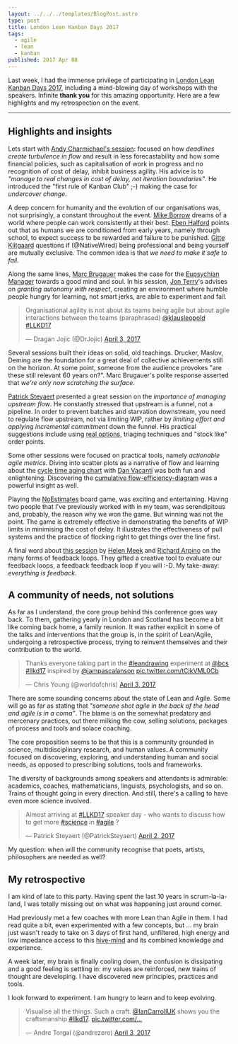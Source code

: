 ```yaml
---
layout: ../../../templates/BlogPost.astro
type: post
title: London Lean Kanban Days 2017
tags:
  - agile
  - lean
  - kanban
published: 2017 Apr 08
---
```


Last week, I had the immense privilege of participating in [London Lean Kanban Days 2017](http://lanyrd.com/2017/llkd17/), including a mind-blowing day of workshops with the speakers. Infinite **thank you** for this amazing opportunity. Here are a few highlights and my retrospection on the event.

---

## Highlights and insights

Lets start with [Andy Charmichael's session](http://lanyrd.com/2017/llkd17/sfqrwh/): focused on how _deadlines create turbulence in flow_ and result in less forecastability and how some financial policies, such as capitalisation of work in progress and no recognition of cost of delay, inhibit business agility. His advice is to _"manage to real changes in cost of delay, not iteration boundaries"_. He introduced the "first rule of Kanban Club" ;-) making the case for _undercover change_.

A deep concern for humanity and the evolution of our organisations was, not surprisingly, a constant throughout the event. [Mike Borrow](https://twitter.com/asplake) dreams of a world where people can work consistently at their best. [Eben Halford](https://twitter.com/Ebstar) points out that as humans we are conditioned from early years, namely through school, to expect success to be rewarded and failure to be punished. [Gitte Klitgaard](https://twitter.com/NativeWired) questions if (@NativeWired) being professional and being yourself are mutually exclusive. The common idea is that _we need to make it safe to fail._

Along the same lines, [Marc Brugauer](https://twitter.com/somesheep) makes the case for the [Eupsychian Manager](https://vimeo.com/193227418) towards a good mind and soul. In his session, [Jon Terry](https://twitter.com/leankitjon)'s advises on _granting autonomy with respect_, creating an environment where humble people hungry for learning, not smart jerks, are able to experiment and fail.

<blockquote className="twitter-tweet" data-lang="en">
  <p lang="en" dir="ltr">
    Organisational agility is not about its teams being agile but about agile interactions between
    the teams (paraphrased) <a href="https://twitter.com/klausleopold">@klausleopold</a>
    <a href="https://twitter.com/hashtag/LLKD17?src=hash">#LLKD17</a>
  </p>
  &mdash; Dragan Jojic (@DrJojic) <a href="https://twitter.com/DrJojic/status/848931519632736256">April 3, 2017</a>
</blockquote>
<script async src="//platform.twitter.com/widgets.js"></script>

Several sessions built their ideas on solid, old teachings. Drucker, Maslov, Deming are the foundation for a great deal of collective achievements still on the horizon. At some point, someone from the audience provokes "are these still relevant 60 years on?". Marc Brugauer's polite response asserted that _we're only now scratching the surface_.

[Patrick Steyaert](https://twitter.com/PatrickSteyaert) presented a great session on the _importance of managing upstream flow_. He constantly stressed that upstream is a funnel, not a pipeline. In order to prevent batches and starvation downstream, you need to regulate flow upstream, not via limiting WIP, rather by _limiting effort and applying incremental commitment_ down the funnel. His practical suggestions include using [real options](http://www.agilecoach.net/coach-tools/real-options/), triaging techniques and "stock like" order points.

Some other sessions were focused on practical tools, namely _actionable agile metrics_. Diving into scatter plots as a narrative of flow and learning about the [cycle time aging chart](https://www.actionableagile.com/cycle-time-aging-charts/) with [Dan Vacanti](https://twitter.com/danvacanti) was both fun and enlightening. Discovering the [cumulative flow-efficiency-diagram](http://www.agilerescue.de/the-cummulative-flowefficiency-diagram-new-kanban-metric/) was a powerful insight as well.

Playing the [NoEstimates](https://github.com/pip72/no-estimates-game) board game, was exciting and entertaining. Having two people that I've previously worked with in my team, was serendipitous and, probably, the reason why we won the game. But winning was not the point. The game is extremely effective in demonstrating the benefits of WIP limits in minimising the cost of delay. It illustrates the effectiveness of pull systems and the practice of flocking right to get things over the line first.

A final word about [this session](https://www.slideshare.net/helenmeek/swimming-in-the-sea-of-feedback-llkd17) by [Helen Meek](http://blogs.ripple-rock.com/helenmeek/default.aspx) and [Richard Arpino](http://blogs.ripple-rock.com/helenmeek/default.aspx) on the many forms of feedback loops. They gifted a creative tool to evaluate our feedback loops, a feedback feedback loop if you will :-D. My take-away: _everything is feedback_.

## A community of needs, not solutions

As far as I understand, the core group behind this conference goes way back. To them, gathering yearly in London and Scotland has become a bit like coming back home, a family reunion. It was rather explicit in some of the talks and interventions that the group is, in the spirit of Lean/Agile, undergoing a retrospective process, trying to reinvent themselves and their contribution to the world.

<blockquote className="twitter-tweet" data-lang="en">
  <p lang="en" dir="ltr">
    Thanks everyone taking part in the
    <a href="https://twitter.com/hashtag/leandrawing?src=hash">#leandrawing</a> experiment at
    <a href="https://twitter.com/bcs">@bcs</a>
    <a href="https://twitter.com/hashtag/llkd17?src=hash">#llkd17</a> inspired by
    <a href="https://twitter.com/iampascalanson">@iampascalanson</a>
    <a href="https://t.co/tCikVML0Cb">pic.twitter.com/tCikVML0Cb</a>
  </p>
  &mdash; Chris Young (@worldofchris) <a href="https://twitter.com/worldofchris/status/848891180331016192">April 3, 2017</a>
</blockquote>
<script async src="//platform.twitter.com/widgets.js"></script>

There are some sounding concerns about the state of Lean and Agile. Some will go as far as stating that _"someone shot agile in the back of the head and agile is in a coma"_. The blame is on the somewhat predatory and mercenary practices, out there milking the cow, selling solutions, packages of process and tools and solace coaching.

The core proposition seems to be that this is a community grounded in science, multidisciplinary research, and human values. A community focused on discovering, exploring, and understanding human and social needs, as opposed to prescribing solutions, tools and frameworks.

The diversity of backgrounds among speakers and attendants is admirable: academics, coaches, mathematicians, linguists, psychologists, and so on. Trains of thought going in every direction. And still, there's a calling to have even more science involved.

<blockquote className="twitter-tweet" data-lang="en">
  <p lang="en" dir="ltr">
    Almost arriving at <a href="https://twitter.com/hashtag/LLKD17?src=hash">#LLKD17</a> speaker day
    - who wants to discuss how to get more
    <a href="https://twitter.com/hashtag/science?src=hash">#science</a> in
    <a href="https://twitter.com/hashtag/agile?src=hash">#agile</a> ?
  </p>
  &mdash; Patrick Steyaert (@PatrickSteyaert) <a href="https://twitter.com/PatrickSteyaert/status/848445457001054208">April 2, 2017</a>
</blockquote>
<script async src="//platform.twitter.com/widgets.js"></script>

My question: when will the community recognise that poets, artists, philosophers are needed as well?

## My retrospective

I am kind of late to this party. Having spent the last 10 years in scrum-la-la-land, I was totally missing out on what was happening just around corner.

Had previously met a few coaches with more Lean than Agile in them. I had read quite a bit, even experimented with a few concepts, but ... my brain just wasn't ready to take on 3 days of first hand, unfiltered, high energy and low impedance access to this [hive-mind](https://twitter.com/judyrees/status/849304310374694912) and its combined knowledge and experience.

A week later, my brain is finally cooling down, the confusion is dissipating and a good feeling is settling in: my values are reinforced, new trains of thought are developing. I have discovered new principles, practices and tools.

I look forward to experiment. I am hungry to learn and to keep evolving.

<blockquote className="twitter-tweet" data-lang="en">
  <p lang="en" dir="ltr">
    Visualise all the things. Such a craft.
    <a href="https://twitter.com/IanCarrollUK">@IanCarrollUK</a> shows you the craftsmanship
    <a href="https://twitter.com/hashtag/llkd17?src=hash">#llkd17</a>.
    <a href="https://t.co/jUaTfOq4Yu">pic.twitter.com/...</a>
  </p>
  &mdash; Andre Torgal (@andrezero) <a href="https://twitter.com/andrezero/status/848893786839240704">April 3, 2017</a>
</blockquote>
<script async src="//platform.twitter.com/widgets.js"></script>
